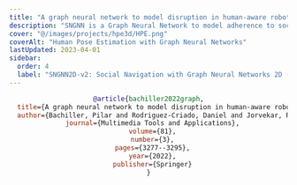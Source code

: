 ```yaml
---
title: "A graph neural network to model disruption in human-aware robot navigation"
description: "SNGNN is a Graph Neural Network to model adherence to social-navigation conventions for robots."
cover: "@/images/projects/hpe3d/HPE.png"
coverAlt: "Human Pose Estimation with Graph Neural Networks"
lastUpdated: 2023-04-01
sidebar:
  order: 4
  label: "SNGNN2D-v2: Social Navigation with Graph Neural Networks 2D (version 2)"
---
```



<Header
	contributors={[
		"Luis J. Manso",
		"Ronit R. Jorvekar",
		"Diego R. Faria",
		"Pablo Bustos",
		"Pilar Bachiller",
	]}
	githubUrl="https://github.com/robocomp/sngnn"
	paperUrl="https://arxiv.org/abs/1909.09003"
/>

```bibtex
@article{bachiller2022graph,
  title={A graph neural network to model disruption in human-aware robot navigation},
  author={Bachiller, Pilar and Rodriguez-Criado, Daniel and Jorvekar, Ronit R and Bustos, Pablo and Faria, Diego R and Manso, Luis J},
  journal={Multimedia Tools and Applications},
  volume={81},
  number={3},
  pages={3277--3295},
  year={2022},
  publisher={Springer}
}
```
